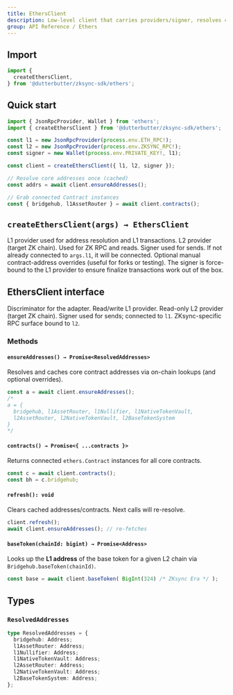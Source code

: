 ```yaml
---
title: EthersClient
description: Low-level client that carries providers/signer, resolves core contract addresses, and exposes convenience contract instances for the Ethers adapter.
group: API Reference / Ethers
---
```


## Import

```ts
import {
  createEthersClient,
} from '@dutterbutter/zksync-sdk/ethers';
```

## Quick start

```ts
import { JsonRpcProvider, Wallet } from 'ethers';
import { createEthersClient } from '@dutterbutter/zksync-sdk/ethers';

const l1 = new JsonRpcProvider(process.env.ETH_RPC!);
const l2 = new JsonRpcProvider(process.env.ZKSYNC_RPC!);
const signer = new Wallet(process.env.PRIVATE_KEY!, l1);

const client = createEthersClient({ l1, l2, signer });

// Resolve core addresses once (cached)
const addrs = await client.ensureAddresses();

// Grab connected Contract instances
const { bridgehub, l1AssetRouter } = await client.contracts();
```

## `createEthersClient(args) → EthersClient`

<ParamField name="args.l1" type="ethers.AbstractProvider" required>
  L1 provider used for address resolution and L1 transactions.
</ParamField>
<ParamField name="args.l2" type="ethers.AbstractProvider" required>
  L2 provider (target ZK chain). Used for ZK RPC and reads.
</ParamField>
<ParamField name="args.signer" type="ethers.Signer" required>
  Signer used for sends. If not already connected to <code>args.l1</code>, it will be connected.
</ParamField>
<ParamField name="args.overrides" type="Partial&lt;ResolvedAddresses&gt;">
  Optional manual contract-address overrides (useful for forks or testing).
</ParamField>

<Tip>
  The signer is force-bound to the L1 provider to ensure finalize transactions work out of the box.
</Tip>

## EthersClient interface

<ResponseField name="kind" type="'ethers'">
  Discriminator for the adapter.
</ResponseField>
<ResponseField name="l1" type="ethers.AbstractProvider">
  Read/write L1 provider.
</ResponseField>
<ResponseField name="l2" type="ethers.AbstractProvider">
  Read-only L2 provider (target ZK chain).
</ResponseField>
<ResponseField name="signer" type="ethers.Signer">
  Signer used for sends; connected to <code>l1</code>.
</ResponseField>
<ResponseField name="zks" type="ZksRpc">
  ZKsync-specific RPC surface bound to <code>l2</code>.
</ResponseField>

### Methods

#### `ensureAddresses() → Promise<ResolvedAddresses>`

Resolves and caches core contract addresses via on-chain lookups (and optional overrides).

```ts
const a = await client.ensureAddresses();
/*
a = {
  bridgehub, l1AssetRouter, l1Nullifier, l1NativeTokenVault,
  l2AssetRouter, l2NativeTokenVault, l2BaseTokenSystem
}
*/
```

#### `contracts() → Promise<{ ...contracts }>`

Returns connected `ethers.Contract` instances for all core contracts.

```ts
const c = await client.contracts();
const bh = c.bridgehub;
```

#### `refresh(): void`

Clears cached addresses/contracts. Next calls will re-resolve.

```ts
client.refresh();
await client.ensureAddresses(); // re-fetches
```

#### `baseToken(chainId: bigint) → Promise<Address>`

Looks up the **L1 address** of the base token for a given L2 chain via `Bridgehub.baseToken(chainId)`.

```ts
const base = await client.baseToken( BigInt(324) /* ZKsync Era */ );
```

## Types

### `ResolvedAddresses`

```ts
type ResolvedAddresses = {
  bridgehub: Address;
  l1AssetRouter: Address;
  l1Nullifier: Address;
  l1NativeTokenVault: Address;
  l2AssetRouter: Address;
  l2NativeTokenVault: Address;
  l2BaseTokenSystem: Address;
};
```
